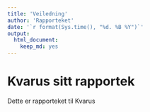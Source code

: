 ```yaml
---
title: 'Veiledning'
author: 'Rapporteket'
date: '`r format(Sys.time(), "%d. %B %Y")`'
output: 
  html_document: 
    keep_md: yes
---
```


# Kvarus sitt rapportek
Dette er rapporteket til Kvarus
